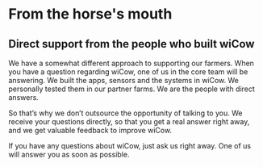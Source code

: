 
# From the horse's mouth

## Direct support from the people who built wiCow

We have a somewhat different approach to supporting our farmers.
When you have a question regarding wiCow, one of us in the core
team will be answering. We built the apps, sensors and the systems
in wiCow. We personally tested them in our partner farms. We are
the people with direct answers.

So that’s why we don’t outsource the opportunity of talking to
you.  We receive your questions directly, so that you get a real
answer right away, and we get valuable feedback to improve wiCow.

If you have any questions about wiCow, just ask us right away.
One of us will answer you as soon as possible.

<QuestionForm />